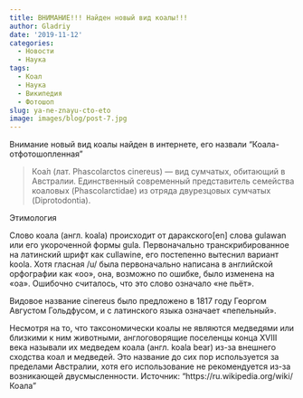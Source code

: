 ---
title: ВНИМАНИЕ!!! Найден новый вид коалы!!!
author: Gladriy
date: '2019-11-12'
categories:
  - Новости
  - Наука
tags:
  - Коал
  - Наука
  - Википедия
  - Фотошоп
slug: ya-ne-znayu-cto-eto
image: images/blog/post-7.jpg
---
Внимание новый вид коалы найден в интернете, его назвали "Коала-отфотошопленная"


> Коа́л (лат. Phascolarctos cinereus) — вид сумчатых, обитающий в Австралии. Единственный современный представитель семейства коаловых (Phascolarctidae) из отряда двурезцовых сумчатых (Diprotodontia).

Этимология

Слово коала (англ. koala) происходит от даракского[en] слова gulawan или его укороченной формы gula. Первоначально транскрибированное на латинский шрифт как cullawine, его постепенно вытеснил вариант koola. Хотя гласная /u/ была первоначально написана в английской орфографии как «оо», она, возможно по ошибке, было изменена на «oa». Ошибочно считалось, что это слово означало «не пьёт».

Видовое название cinereus было предложено в 1817 году Георгом Августом Гольдфусом, и с латинского языка означает «пепельный».

Несмотря на то, что таксономически коалы не являются медведями или близкими к ним животными, англоговорящие поселенцы конца XVIII века называли их медведем коала (англ. koala bear) из-за внешнего сходства коал и медведей. Это название до сих пор используется за пределами Австралии, хотя его использование не рекомендуется из-за возникающей двусмысленности.
Источник: "https://ru.wikipedia.org/wiki/Коала"
